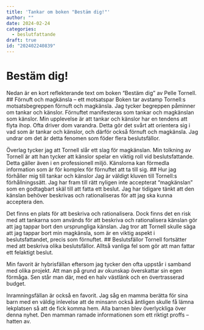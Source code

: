 ```yaml
---
title: 'Tankar om boken "Bestäm dig!"'
author: ""
date: 2024-02-24
categories:
  - beslutfattande
draft: true
id: "202402240839"
---
```


# Bestäm dig!
Nedan är en kort reflekterande text om boken "Bestäm dig" av Pelle Tornell.
## Förnuft och magkänsla – ett motsatspar
Boken tar avstamp Tornell:s motsatsbegreppen förnuft och magkänsla.  Jag tycker begreppen påminner om tankar och känslor. Förnuftet manifesteras som tankar och magkänslan som känslor. Min upplevelse är att tankar och känslor har en tendens att flyta ihop. Ofta driver dom  varandra. Detta gör det svårt att orientera sig i vad som är tankar och känslor, och därför också förnuft och magkänsla. Jag undrar om det är detta fenomen som föder flera beslutsfällor.

Överlag tycker jag att Tornell slår ett slag för magkänslan. Min tolkning av Tornell är att han tycker att känslor spelar en viktig roll vid beslutsfattande. Detta gäller även i en professionell miljö. Känslorna kan förmedla information som är för komplex för förnuftet att ta till sig.
## Hur jag förhåller mig till tankar och känslor
Jag är väldigt kluven till Tornell:s förhållningssätt. Jag har fram till rätt nyligen inte accepterat "magkänslan" som en godtagbart skäl till att fatta ett beslut. Jag har tidigare tänkt att den känslan behöver beskrivas och rationaliseras för att jag ska kunna acceptera den. 

Det finns en plats för att beskriva och rationalisera. Dock finns det en risk med att tankarna som används för att beskriva och rationalisera känslan gör att jag tappar bort den ursprungliga känslan. Jag tror att Tornell skulle säga att jag tappar bort min magkänsla, som är en viktig aspekt i beslutsfattandet, precis som förnuftet. 
## Beslutsfällor
Tornell fortsätter med att beskriva olika beslutsfällor. Alltså vanliga fel som gör att man fattar ett felaktigt beslut.

Min favorit är hybrisfällan eftersom jag tycker den ofta uppstår i samband med olika projekt. Att man på grund av okunskap överskattar sin egen förmåga. Sen står man där, med en halv västlänk och en övertrasserad budget.

Inramningsfällan är också en favorit. Jag såg en mamma berätta för sina barn med en väldig inlevelse att de minsann också äntligen skulle få lämna lekplatsen så att de fick komma hem. Alla barnen blev överlyckliga över denna nyhet. Den mamman ramade informationen som ett riktigt proffs – hatten av.
